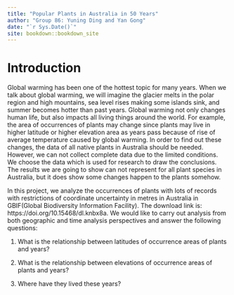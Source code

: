 ```yaml
--- 
title: "Popular Plants in Australia in 50 Years"
author: "Group 86: Yuning Ding and Yan Gong"
date: "`r Sys.Date()`"
site: bookdown::bookdown_site
---
```


# Introduction

Global warming has been one of the hottest topic for many years. When we talk about global warming, we will imagine the glacier melts in the polar region and high mountains, sea level rises making some islands sink, and summer becomes hotter than past years. Global warming not only changes human life, but also impacts all living things around the world. For example, the area of occurrences of plants may change since plants may live in higher latitude or higher elevation area as years pass because of rise of average temperature caused by global warming. In order to find out these changes, the data of all native plants in Australia should be needed. However, we can not collect complete data due to the limited conditions. We choose the data which is used for research to draw the conclusions. The results we are going to show can not represent for all plant species in Australia, but it does show some changes happen to the plants somehow. 

In this project, we analyze the occurrences of plants with lots of records with restrictions of coordinate uncertainty in metres in Australia in GBIF(Global Biodiversity Information Facility). The download link is: https://doi.org/10.15468/dl.knbx8a. We would like to carry out analysis from both geographic and time analysis perspectives and answer the following questions:

1. What is the relationship between latitudes of occurrence areas of plants and years?

2. What is the relationship between elevations of occurrence areas of plants and years?

3. Where have they lived these years?